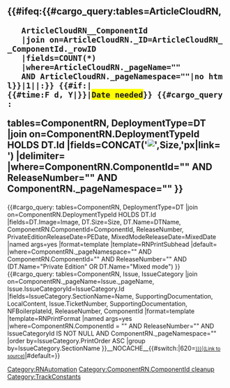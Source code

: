 <includeonly><!-- Creating section heading--><h2>{{#ifeq:{{#cargo_query:tables=ArticleCloudRN,
	ArticleCloudRN__ComponentId
	|join on=ArticleCloudRN._ID=ArticleCloudRN__ComponentId._rowID
	|fields=COUNT(*)
	|where=ArticleCloudRN._pageName="{{FULLPAGENAME}}" 
	AND ArticleCloudRN._pageNamespace="{{NAMESPACENUMBER}}"|no html}}|1||{{{ComponentName|}}}:}} {{#if:{{{ReleaseDate|}}}|{{#time:F d, Y|{{{ReleaseDate|}}}}}|<span style="background-color:yellow">Date needed</span>}} {{#cargo_query:
tables=ComponentRN,
DeploymentType=DT
|join on=ComponentRN.DeploymentTypeId HOLDS DT.Id
|fields=CONCAT('[[File:',DT.Image,'|',Size,'px|link=]]')
|delimiter=
|where=ComponentRN.ComponentId="{{{Component|}}}"
AND ReleaseNumber="{{{ReleaseNumber|}}}" 
AND ComponentRN._pageNamespace="{{NAMESPACENUMBER}}"
}}</h2><!-- adding anchor div for linking to RN entry -->{{AnchorDiv|{{{ComponentName|}}}-{{{ReleaseNumber|}}}}}<!-- printing subheading to indicate private edition or mixed mode release info --><!-- IMPORTANT: This query includes hard-coded value for DeploymentType.Name-->{{#cargo_query:
tables=ComponentRN,
DeploymentType=DT
|join on=ComponentRN.DeploymentTypeId HOLDS DT.Id
|fields=DT.Image=Image,
DT.Size=Size,
DT.Name=DTName,
ComponentRN.ComponentId=ComponentId,
ReleaseNumber,
PrivateEditionReleaseDate=PEDate,
MixedModeReleaseDate=MixedDate
|named args=yes
|format=template
|template=RNPrintSubhead
|default=
|where=ComponentRN._pageNamespace="{{NAMESPACENUMBER}}"  
AND ComponentRN.ComponentId="{{{Component|}}}"
AND ReleaseNumber="{{{ReleaseNumber|}}}" 
AND (DT.Name="Private Edition" OR DT.Name="Mixed mode")
}}<!-- printing out the list of Issues according to their IssueCategory-->{{#cargo_query:
tables=ComponentRN,
Issue,
IssueCategory
|join on=ComponentRN._pageName=Issue._pageName,
Issue.IssueCategoryId=IssueCategory.Id
|fields=IssueCategory.SectionName=Name,
SupportingDocumentation,
LocalContent,
Issue.TicketNumber,
SupportingDocumentation,
NFBoilerplateId,
ReleaseNumber,
ComponentId
|format=template
|template=RNPrintFormat
|named args=yes
|where=ComponentRN.ComponentId = "{{{Component|}}}" AND ReleaseNumber="{{{ReleaseNumber|}}}" AND IssueCategoryId IS NOT NULL AND ComponentRN._pageNamespace="{{NAMESPACENUMBER}}"
|order by=IssueCategory.PrintOrder ASC
|group by=IssueCategory.SectionName
}}__NOCACHE__{{#switch:{{NAMESPACENUMBER}}|620=<span style="font-size:80%">[[{{{Page|}}}|(Link to source)]]</span>|#default=}}</includeonly><noinclude>[[Category:RNAutomation]][[Category:ComponentRN.ComponentId cleanup]][[Category:TrackConstants]]</noinclude>